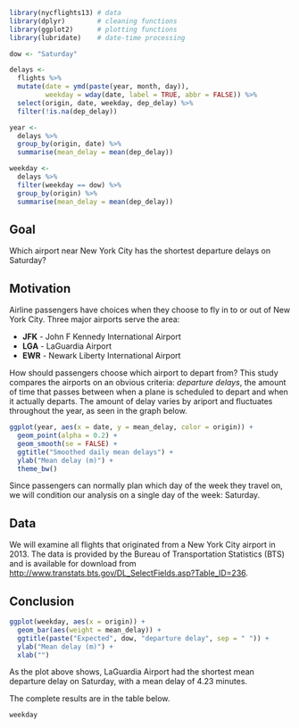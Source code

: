 ```r
library(nycflights13) # data
library(dplyr)        # cleaning functions
library(ggplot2)      # plotting functions
library(lubridate)    # date-time processing

dow <- "Saturday"

delays <-
  flights %>%
  mutate(date = ymd(paste(year, month, day)), 
         weekday = wday(date, label = TRUE, abbr = FALSE)) %>% 
  select(origin, date, weekday, dep_delay) %>%
  filter(!is.na(dep_delay))

year <-
  delays %>% 
  group_by(origin, date) %>% 
  summarise(mean_delay = mean(dep_delay))

weekday <- 
  delays %>%
  filter(weekday == dow) %>%
  group_by(origin) %>%
  summarise(mean_delay = mean(dep_delay))
```

## Goal

Which airport near New York City has the shortest departure delays on Saturday?

## Motivation

Airline passengers have choices when they choose to fly in to or out of New York City. Three major airports serve the area:

* **JFK** - John F Kennedy International Airport
* **LGA** - LaGuardia Airport
* **EWR** - Newark Liberty International Airport

How should passengers choose which airport to depart from? This study compares the airports on an obvious criteria: _departure delays_, the amount of time that passes between when a plane is scheduled to depart and when it actually departs. The amount of delay varies by ariport and fluctuates throughout the year, as seen in the graph below.

```r
ggplot(year, aes(x = date, y = mean_delay, color = origin)) + 
  geom_point(alpha = 0.2) +
  geom_smooth(se = FALSE) +
  ggtitle("Smoothed daily mean delays") + 
  ylab("Mean delay (m)") + 
  theme_bw()
```


Since passengers can normally plan which day of the week they travel on, we will condition our analysis on a single day of the week: Saturday.

## Data

We will examine all flights that originated from a New York City airport in 2013. The data is provided by the Bureau of Transportation Statistics (BTS) and is available for download from <http://www.transtats.bts.gov/DL_SelectFields.asp?Table_ID=236>.

## Conclusion

```r
ggplot(weekday, aes(x = origin)) + 
  geom_bar(aes(weight = mean_delay)) +
  ggtitle(paste("Expected", dow, "departure delay", sep = " ")) + 
  ylab("Mean delay (m)") +
  xlab("")
```

As the plot above shows, LaGuardia Airport had the shortest mean departure delay on Saturday, with a mean delay of 4.23 minutes.

The complete results are in the table below.

```r
weekday
```


